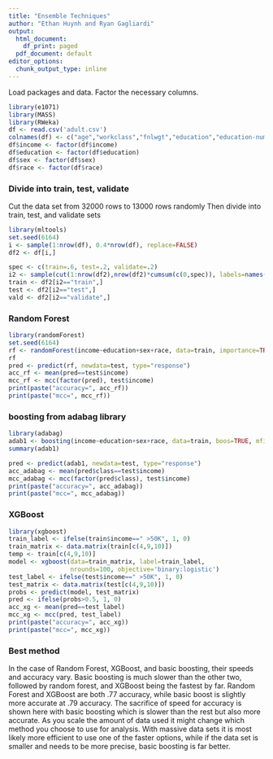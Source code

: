 ```yaml
---
title: "Ensemble Techniques"
author: "Ethan Huynh and Ryan Gagliardi"
output:
  html_document:
    df_print: paged
  pdf_document: default
editor_options:
  chunk_output_type: inline
---
```


Load packages and data. Factor the necessary columns.

```r
library(e1071)
library(MASS)
library(RWeka)
df <- read.csv('adult.csv')
colnames(df) <- c("age","workclass","fnlwgt","education","education-num","marital-status","occupation","relationship","race","sex","capital-gain","capital-loss","hours-per-week","native-country","income")
df$income <- factor(df$income)
df$education <- factor(df$education)
df$sex <- factor(df$sex)
df$race <- factor(df$race)
```


### Divide into train, test, validate

Cut the data set from 32000 rows to 13000 rows randomly
Then divide into train, test, and validate sets

```r
library(mltools)
set.seed(6164)
i <- sample(1:nrow(df), 0.4*nrow(df), replace=FALSE)
df2 <- df[i,]

spec <- c(train=.6, test=.2, validate=.2)
i2 <- sample(cut(1:nrow(df2),nrow(df2)*cumsum(c(0,spec)), labels=names(spec)))
train <- df2[i2=="train",]
test <- df2[i2=="test",]
vald <- df2[i2=="validate",]
```


### Random Forest 

```r
library(randomForest)
set.seed(6164)
rf <- randomForest(income~education+sex+race, data=train, importance=TRUE)
rf
pred <- predict(rf, newdata=test, type="response")
acc_rf <- mean(pred==test$income)
mcc_rf <- mcc(factor(pred), test$income)
print(paste("accuracy=", acc_rf))
print(paste("mcc=", mcc_rf))
```


### boosting from adabag library

```r
library(adabag)
adab1 <- boosting(income~education+sex+race, data=train, boos=TRUE, mfinal=20, coeflearn='Breiman')
summary(adab1)
```


```r
pred <- predict(adab1, newdata=test, type="response")
acc_adabag <- mean(pred$class==test$income)
mcc_adabag <- mcc(factor(pred$class), test$income)
print(paste("accuracy=", acc_adabag))
print(paste("mcc=", mcc_adabag))
```


### XGBoost

```r
library(xgboost)
train_label <- ifelse(train$income==" >50K", 1, 0)
train_matrix <- data.matrix(train[c(4,9,10)])
temp <- train[c(4,9,10)]
model <- xgboost(data=train_matrix, label=train_label,
                 nrounds=100, objective='binary:logistic')
test_label <- ifelse(test$income==" >50K", 1, 0)
test_matrix <- data.matrix(test[c(4,9,10)])
probs <- predict(model, test_matrix)
pred <- ifelse(probs>0.5, 1, 0)
acc_xg <- mean(pred==test_label)
mcc_xg <- mcc(pred, test_label)
print(paste("accuracy=", acc_xg))
print(paste("mcc=", mcc_xg))
```


### Best method
In the case of Random Forest, XGBoost, and basic boosting, their speeds and accuracy vary. Basic boosting is much slower than the other two, followed by random forest, and XGBoost being the fastest by far. Random Forest and XGBoost are both .77 accuracy, while basic boost is slightly more accurate at .79 accuracy. The sacrifice of speed for accuracy is shown here with basic boosting which is slower than the rest but also more accurate. As you scale the amount of data used it might change which method you choose to use for analysis. With massive data sets it is most likely more efficient to use one of the faster options, while if the data set is smaller and needs to be more precise, basic boosting is far better.
